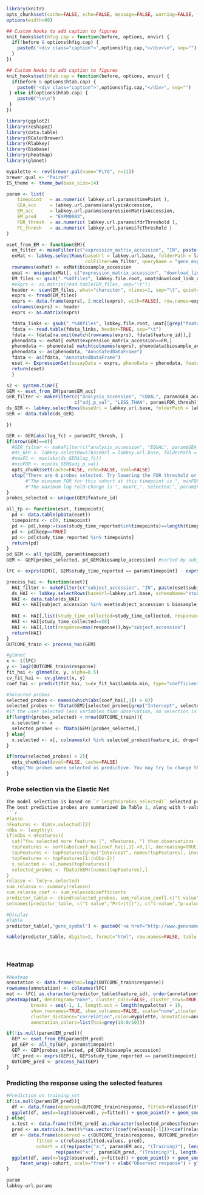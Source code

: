 
```r
library(knitr)
opts_chunk$set(cache=FALSE, echo=FALSE, message=FALSE, warning=FALSE, fig.width=8, fig.height=4, dpi=100, fig.align="center")
options(width=80)

## Custom hooks to add caption to figures
knit_hooks$set(hfig.cap = function(before, options, envir) {
  if(!before & options$hfig.cap) {
    paste0('<div class="caption">',options$fig.cap,"</div>\n", sep="")
  }
})

## Custom hooks to add caption to figures
knit_hooks$set(htab.cap = function(before, options, envir) {
  if(before & options$htab.cap) {
    paste0('<div class="caption">',options$fig.cap,"</div>", sep="")
 } else if(options$htab.cap) {
    paste0("\n\n")
 }
})
```

```r
library(ggplot2)
library(reshape2)
library(data.table)
library(RColorBrewer)
library(Rlabkey)
library(Biobase)
library(pheatmap)
library(glmnet)
```
```r
mypalette <- rev(brewer.pal(name="PiYG", n=11))
brewer.qual <- "Paired"
IS_theme <- theme_bw(base_size=14)
```


```r
param <- list(
    timepoint   = as.numeric( labkey.url.params$timePoint ),
    GEA_acc     = labkey.url.params$analysisAccession,
    EM_acc      = labkey.url.params$expressionMatrixAccession,
    EM_pred     = "EXPM0003",
    FDR_thresh  = as.numeric( labkey.url.params$fdrThreshold ),
    FC_thresh   = as.numeric( labkey.url.params$fcThreshold )
)
```
```r

eset_from_EM <- function(EM){
  em_filter <- makeFilter(c("expression_matrix_accession", "IN", paste(EM, collapse=";")))
  exMat <- labkey.selectRows(baseUrl = labkey.url.base, folderPath = labkey.url.path, schemaName = "study",
                             colFilter=em_filter, queryName = "gene_expression_matrices", colNameOpt = "rname")
  rownames(exMat) <- exMat$biosample_accession
  umat <- unique(exMat[, c("expression_matrix_accession", "download_link_download_link", "feature_mapping_file", "feature_mapping_file_link_download_link", "matrix_description_description")])
  EM_files <- gsub(".*%40files", labkey.file.root, umat$download_link_download_link)
  #exprs <- as.matrix(read.table(EM_files, sep="\t"))
  header <- scan(EM_files, what="character", nlines=1, sep="\t", quiet=TRUE)
  exprs <- fread(EM_files)
  exprs <- data.frame(exprs[, 2:ncol(exprs), with=FALSE], row.names=exprs[, 1, with=FALSE][[1]])
  colnames(exprs) <- header
  exprs <- as.matrix(exprs)

  fdata_links <- gsub(".*%40files", labkey.file.root, umat[[grep("feature.*download", colnames(umat))]])
  fdata <- read.table(fdata_links, header=TRUE, sep="\t")
  fdata <- fdata[na.omit(match(rownames(exprs), fdata$feature_id)),]
  phenodata <- exMat[ exMat$expression_matrix_accession==EM,]
  phenodata <- phenodata[ match(colnames(exprs), phenodata$biosample_accession),]
  phenodata <- as(phenodata, "AnnotatedDataFrame")
  fdata <- as(fdata, "AnnotatedDataFrame")
  eset <- ExpressionSet(assayData = exprs, phenoData = phenodata, featureData = fdata)
  return(eset)
  }
```



```r
s2 <- system.time({
GEM <- eset_from_EM(param$EM_acc)
GER_filter <- makeFilter(c("analysis_accession", "EQUAL", param$GEA_acc),
                         c("adj_p_val", "LESS_THAN", param$FDR_thresh))
ds_GER <- labkey.selectRows(baseUrl = labkey.url.base, folderPath = labkey.url.path, schemaName = "lists", queryName = "gene_expression_analysis_result_wide", colNameOpt="rname", colFilter=GER_filter)
GER <- data.table(ds_GER)

})
```

```r
GER <- GER[abs(log_fc) > param$FC_thresh, ]
if(nrow(GER)==0){
  #GER_filter <- makeFilter(c("analysis_accession", "EQUAL", param$GEA_acc))
  #ds_GER <- labkey.selectRows(baseUrl = labkey.url.base, folderPath = labkey.url.path, schemaName = "lists", queryName = "gene_expression_analysis_result_wide", colNameOpt="rname", colFilter=GER_filter)
  #maxFC <- max(abs(ds_GER$log_fc))
  #minFDR <- min(ds_GER$adj_p_val)
  opts_chunk$set(cache=FALSE, echo=FALSE, eval=FALSE)
  stop("There are 0 probes selected. Try lowering the FDR threshold or increasing the absolute log-FoldChange threshold.")
       #"The minimum FDR for this cohort at this timepoint is ", minFDR,". Selected:", param$FDR_thresh, "\n",
       #"The maximum log Fold-Change is ", maxFC,". Selected:", param$FC_thresh)
}
probes_selected <- unique(GER$feature_id)

all_tp <- function(eset, timepoint){
  pd <- data.table(pData(eset))
  timepoints <- c(0, timepoint)
  pd <- pd[,keep:=(sum(study_time_reported%in%timepoints)==length(timepoints)), by="biosample_accession_name,subject_accession"]
  pd <- pd[keep==TRUE]
  pd <- pd[study_time_reported %in% timepoints]
  return(pd)
}
pd_GEM <- all_tp(GEM, param$timepoint)
GEM <- GEM[probes_selected, pd_GEM$biosample_accession] #sorted by subject, time
```

```r
lFC <- exprs(GEM)[, GEM$study_time_reported == param$timepoint] - exprs(GEM)[, GEM$study_time_reported == 0]
```

```r
process_hai <- function(eset){ 
  HAI_filter <- makeFilter(c("subject_accession", "IN", paste(eset$subject_accession, collapse=";")))
  ds_HAI <- labkey.selectRows(baseUrl=labkey.url.base, schemaName="study", folderPath=labkey.url.path, queryName ="hai", colNameOpt="rname", colFilter=HAI_filter)
  HAI <- data.table(ds_HAI)
  HAI <- HAI[subject_accession %in% eset$subject_accession & biosample_accession_name %in% eset$biosample_accession_name]
  
  HAI <- HAI[,list(study_time_collected=study_time_collected, response=value_reported/value_reported[study_time_collected==0]),by="virus_strain,biosample_accession_name,subject_accession"]
  HAI <- HAI[study_time_collected==28]
  HAI <- HAI[,list(response=max(response)),by="subject_accession"]
  return(HAI)
}
OUTCOME_train <- process_hai(GEM)
```

```r
#glmnet
x <- t(lFC)
y <- log2(OUTCOME_train$response)
fit_hai <- glmnet(x, y, alpha=0.5)
cv_fit_hai <- cv.glmnet(x, y)
coef_hai <- predict(fit_hai, s=cv_fit_hai$lambda.min, type="coefficients")
```

```r
#Selected probes
selected_probes <- names(which(abs(coef_hai[,1]) > 0))
selected_probes <- fData(GEM)[selected_probes[grep("Intercept", selected_probes, invert=TRUE)],]
#If the user selected less variables than observation, no selection is done
if(length(probes_selected) < nrow(OUTCOME_train)){
  x.selected <- x
  selected_probes <- fData(GEM)[probes_selected,]
} else{
  x.selected <- x[, colnames(x) %in% selected_probes$feature_id, drop=FALSE]
}

if(nrow(selected_probes) < 2){
  opts_chunk$set(eval=FALSE, cache=FALSE)
  stop("No probes were selected as predictive. You may try to change the filtering criteria.")
}
```

### Probe selection via the Elastic Net
```r
The model selection is based on `r length(probes_selected)` selected probes. Optimal parameters for the Elastic Net are selected via cross-validation.
The best predictive probes are summarized in Table 1, along with t-values and p-values calculated by fitting a multivariate linear model with the selected probes.
```r
#lasso
nFeatures <- dim(x.selected)[2]
nObs <- length(y)
if(nObs < nFeatures){
  cat("You selected more features (", nFeatures, ") than observations (", nObs, ").\nThe ", nObs-2, "most significant features will be kept.\n")
  topFeatures <- sort(abs(coef_hai[coef_hai[,1] >0,]), decreasing=TRUE)
  topFeatures <- topFeatures[grep("Intercept", names(topFeatures), invert=TRUE)]
  topFeatures <- topFeatures[1:(nObs-2)]
  x.selected <- x[,names(topFeatures)]
  selected_probes <- fData(GEM)[names(topFeatures),]
}
relasso <- lm(y~x.selected)
sum_relasso <- summary(relasso)
sum_relasso_coef <- sum_relasso$coefficients
predictor_table <- cbind(selected_probes, sum_relasso_coef[,c("t value","Pr(>|t|)")][-1,])
setnames(predictor_table, c("t value","Pr(>|t|)"), c("t-value","p-value"))
```

```r
#Display
#Table
predictor_table[,"gene_symbol"] <- paste0('<a href="http://www.genenames.org/cgi-bin/quick_search.pl?.cgifields=type&type=equal&num=50&search=', gsub(";","+",predictor_table[,"gene_symbol"]),'&submit=Submit" target="_blank">', predictor_table[,"gene_symbol"], '</a>')
```

```r
kable(predictor_table, digits=2, format="html", row.names=FALSE, table.attr="id=\"res_table\"")
```

<br>
<h3> Heatmap </h3>
```r
#Heatmap
annotation <- data.frame(hai=log2(OUTCOME_train$response))
rownames(annotation) <- colnames(lFC)
mat <- lFC[ as.character(predictor_table$feature_id), order(annotation$hai)]
pheatmap(mat, dendrogram="none", cluster_cols=FALSE, cluster_rows=TRUE,
         breaks = seq(-1, 1, length.out = length(mypalette) + 1),
         show_rownames=TRUE, show_colnames=FALSE, scale="none",cluster_method="ward",
         cluster_distance="correlation",color=mypalette, annotation=annotation,
         annotation_colors=list(hai=grey(10:0/10)))
```

```r
if(!is.null(param$EM_pred)){
  GEP <- eset_from_EM(param$EM_pred)
  pd_GEP <- all_tp(GEP, param$timepoint)
  GEP <- GEP[probes_selected, pd_GEP$biosample_accession]
  lFC_pred <- exprs(GEP)[, GEP$study_time_reported == param$timepoint] - exprs(GEP)[, GEP$study_time_reported == 0]
  OUTCOME_pred <- process_hai(GEP)
}
```


### Predicting the response using the selected features
```r
#Prediction on training set
if(is.null(param$EM_pred)){
  df <- data.frame(observed=OUTCOME_train$response, fitted=relasso$fitted.values)
  ggplot(df, aes(x=log2(observed), y=fitted)) + geom_point() + geom_smooth(method="lm") +IS_theme
} else{
  x.test <- data.frame(t(lFC_pred[ as.character(selected_probes$feature_id),]), check.names=FALSE)
  pred <- as.matrix(x.test)%*%as.vector((coef(relasso)[-1]))+coef(relasso)[1]
  df <- data.frame(observed = c(OUTCOME_train$response, OUTCOME_pred$response),
		   fitted = c(relasso$fitted.values, pred),
		   cohort = c(rep(paste("a:", param$EM_acc, "(Training)"), length(OUTCOME_train$response)),
			      rep(paste("a:", param$EM_pred, "(Training)"), length(OUTCOME_pred$response))))
  ggplot(df, aes(x=log2(observed), y=fitted)) + geom_point() + geom_smooth(method="lm") + IS_theme +
  	 facet_wrap(~cohort, scale="free") + xlab("Observed response") + ylab("Predicted response")
}
```

```r
param
labkey.url.params
```
